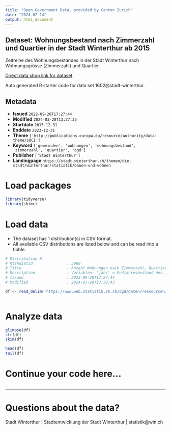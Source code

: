 ```yaml
---
title: "Open Government Data, provided by Canton Zurich"
date: "2024-07-14"
output: html_document
---
```


## Dataset: Wohnungsbestand nach Zimmerzahl und Quartier in der Stadt Winterthur ab 2015

Zeitreihe des Wohnungsbestandes in der Stadt Winterthur nach Wohnungsgrösse (Zimmerzahl) und Quartier.

[Direct data shop link for dataset](https://www.zh.ch/de/politik-staat/statistik-daten/datenkatalog.html#/datasets/1602@stadt-winterthur)

Auto generated R starter code for data set 1602@stadt-winterthur.

## Metadata

- **Issued** `2022-09-20T17:27:44`
- **Modified** `2024-03-28T13:27:35`
- **Startdate** `2015-12-31`
- **Enddate** `2023-12-31`
- **Theme** `['http://publications.europa.eu/resource/authority/data-theme/SOCI']`
- **Keyword** `['gemeinden', 'wohnungen', 'wohnungsbestand', 'zimmerzahl', 'quartier', 'ogd']`
- **Publisher** `['Stadt Winterthur']`
- **Landingpage** `https://stadt.winterthur.ch/themen/die-stadt/winterthur/statistik/bauen-und-wohnen`


# Load packages

```r

library(tidyverse)
library(skimr)

```

# Load data

-   The dataset has 1 distribution(s) in CSV format.
-   All available CSV distributions are listed below and can be read into a tibble.

```r

# Distribution 0
# Ktzhdistid               : 3060
# Title                    : Anzahl Wohnungen nach Zimmerzahl, Quartier und Jahr
# Description              : Variablen: 'jahr' = Endjahresbestand des Jahres; 'quartier_bfs_id' = Quartiernummer gem. BFS; 'quartier' = Name des Quartiers; 'stadtkreis_bfs_id' = Stadtkreisnummer gem. BFS; 'stadtkreis' = Name des Stadtkreises; 'whg_zim_group' = Gruppe gemäss Anzahl Zimmer (1.5-Zimmer-Wohnung zählt als 1); 'anzahl_wohnungen' = Gesamtzahl der Wohnungen.
# Issued                   : 2022-09-20T17:27:44
# Modified                 : 2024-03-28T13:30:43

df <- read_delim('https://www.web.statistik.zh.ch/ogd/daten/ressourcen/KTZH_00001602_00003060.csv')



```

# Analyze data

```r

glimpse(df)
str(df)
skim(df)

head(df)
tail(df)

```

# Continue your code here...

```r

```

------------------------------------------------------------------------

# Questions about the data?

Stadt Winterthur | Stadtentwicklung der Stadt Winterthur | statistik@win.ch
